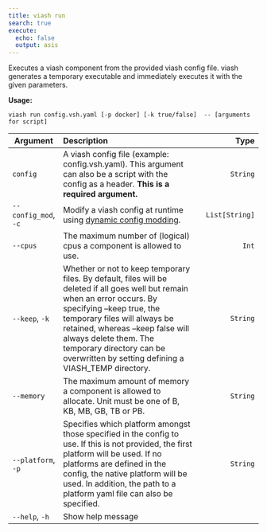 ```yaml
---
title: viash run
search: true
execute:
  echo: false
  output: asis
---
```


Executes a viash component from the provided viash config file. viash generates a temporary executable and immediately executes it with the given parameters.

**Usage:**

`viash run config.vsh.yaml [-p docker] [-k true/false]  -- [arguments for script]`

| Argument | Description | Type |
|-|:----|-:
| `config` | A viash config file (example: config.vsh.yaml). This argument can also be a script with the config as a header. **This is a required argument.** | `String` |
| `--config_mod`, `-c` | Modify a viash config at runtime using [dynamic config modding](/documentation/reference/config/config-modding.html). | `List[String]` |
| `--cpus` | The maximum number of (logical) cpus a component is allowed to use. | `Int` |
| `--keep`, `-k` | Whether or not to keep temporary files. By default, files will be deleted if all goes well but remain when an error occurs. By specifying --keep true, the temporary files will always be retained, whereas --keep false will always delete them. The temporary directory can be overwritten by setting defining a VIASH_TEMP directory. | `String` |
| `--memory` | The maximum amount of memory a component is allowed to allocate. Unit must be one of B, KB, MB, GB, TB or PB. | `String` |
| `--platform`, `-p` | Specifies which platform amongst those specified in the config to use. If this is not provided, the first platform will be used. If no platforms are defined in the config, the native platform will be used. In addition, the path to a platform yaml file can also be specified. | `String` |
| `--help`, `-h` | Show help message |  |


